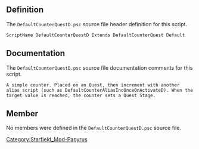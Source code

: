 {{Script_Object_Summary
| title = DefaultCounterQuestD
| name = [[SFM:Script-DefaultCounterQuestD|DefaultCounterQuestD]]
| extends = [[SFM:Script-DefaultCounterQuest|DefaultCounterQuest]] → [[SFM:Script-DefaultQuest|DefaultQuest]] → [[SFM:Script-Quest|Quest]] → [[SFM:Script-Form|Form]] → [[SFM:Script-ScriptObject|ScriptObject]]
| flags = Default
}}


== Definition ==
The <code>DefaultCounterQuestD.psc</code> source file header definition for this script.

<source lang="papyrus">
ScriptName DefaultCounterQuestD Extends DefaultCounterQuest Default
</source>


== Documentation ==
The <code>DefaultCounterQuestD.psc</code> source file documentation comments for this script.

<source>
A simple counter. Placed on an Quest, then increment with another alias script (such as DefaultCounterAliasIncOnceOnActivateD). When the target value is reached, the counter sets a Quest Stage.
</source>


== Member ==
No members were defined in the <code>DefaultCounterQuestD.psc</code> source file.


[[Category:Starfield_Mod-Papyrus]]
